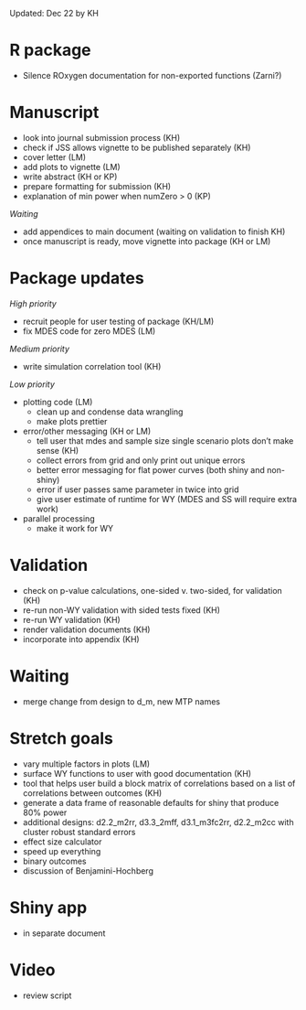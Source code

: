 
Updated: Dec 22 by KH

# R package

- Silence ROxygen documentation for non-exported functions (Zarni?)

# Manuscript

- look into journal submission process (KH)
- check if JSS allows vignette to be published separately (KH)
- cover letter (LM) 
- add plots to vignette (LM)
- write abstract (KH or KP)
- prepare formatting for submission (KH)
- explanation of min power when numZero > 0 (KP)

*Waiting*

- add appendices to main document (waiting on validation to finish KH)
- once manuscript is ready, move vignette into package (KH or LM)

# Package updates

*High priority*

- recruit people for user testing of package (KH/LM)
- fix MDES code for zero MDES (LM)

*Medium priority*

- write simulation correlation tool (KH)

*Low priority*

- plotting code (LM)
  - clean up and condense data wrangling
  - make plots prettier
- error/other messaging (KH or LM)
  - tell user that mdes and sample size single scenario plots don't make sense (KH)
  - collect errors from grid and only print out unique errors
  - better error messaging for flat power curves (both shiny and non-shiny)
  - error if user passes same parameter in twice into grid
  - give user estimate of runtime for WY (MDES and SS will require extra work)
- parallel processing
  - make it work for WY

# Validation

- check on p-value calculations, one-sided v. two-sided, for validation (KH)
- re-run non-WY validation with sided tests fixed (KH)
- re-run WY validation (KH)
- render validation documents (KH)
- incorporate into appendix (KH)
  
# Waiting

- merge change from design to d_m, new MTP names

# Stretch goals

- vary multiple factors in plots (LM)
- surface WY functions to user with good documentation (KH)
- tool that helps user build a block matrix of correlations based on a list of correlations between outcomes (KH)
- generate a data frame of reasonable defaults for shiny that produce 80% power
- additional designs: d2.2_m2rr, d3.3_2mff, d3.1_m3fc2rr, d2.2_m2cc with cluster robust standard errors
- effect size calculator
- speed up everything
- binary outcomes
- discussion of Benjamini-Hochberg

# Shiny app
- in separate document

# Video
- review script

